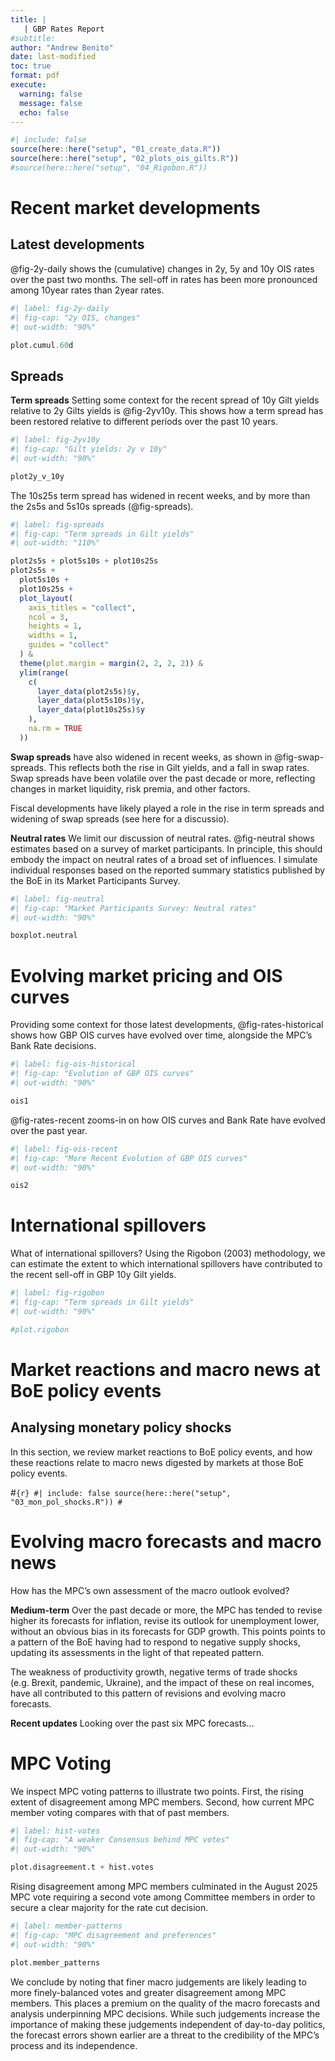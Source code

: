 ```yaml
---
title: | 
   | GBP Rates Report 
#subtitle: 
author: "Andrew Benito"
date: last-modified
toc: true
format: pdf
execute:
  warning: false
  message: false
  echo: false    
---
```


```r
#| include: false
source(here::here("setup", "01_create_data.R"))
source(here::here("setup", "02_plots_ois_gilts.R"))
#source(here::here("setup", "04_Rigobon.R"))

```

# Recent market developments
## Latest developments

@fig-2y-daily shows the (cumulative) changes in 2y, 5y and 10y OIS rates over the past two months. The sell-off in rates has been more pronounced among 10year rates than 2year rates. 

```r
#| label: fig-2y-daily
#| fig-cap: "2y OIS, changes"
#| out-width: "90%"

plot.cumul.60d
```

## Spreads

**Term spreads** Setting some context for the recent spread of 10y Gilt yields relative to 2y Gilts yields is @fig-2yv10y. This shows how a term spread has been restored relative to different periods over the past 10 years.  


```r
#| label: fig-2yv10y
#| fig-cap: "Gilt yields: 2y v 10y"
#| out-width: "90%"

plot2y_v_10y
```

The 10s25s term spread has widened in recent weeks, and by more than the 2s5s and 5s10s spreads (@fig-spreads).  

```r
#| label: fig-spreads
#| fig-cap: "Term spreads in Gilt yields"
#| out-width: "110%"

plot2s5s + plot5s10s + plot10s25s
plot2s5s +
  plot5s10s +
  plot10s25s +
  plot_layout(
    axis_titles = "collect",
    ncol = 3,
    heights = 1,
    widths = 1,
    guides = "collect"
  ) &
  theme(plot.margin = margin(2, 2, 2, 2)) &
  ylim(range(
    c(
      layer_data(plot2s5s)$y,
      layer_data(plot5s10s)$y,
      layer_data(plot10s25s)$y
    ),
    na.rm = TRUE
  ))
```

**Swap spreads** have also widened in recent weeks, as shown in @fig-swap-spreads. This reflects both the rise in Gilt yields, and a fall in swap rates. Swap spreads have been volatile over the past decade or more, reflecting changes in market liquidity, risk premia, and other factors.

Fiscal developments have likely played a role in the rise in term spreads and widening of swap spreads (see here for a discussio). 

**Neutral rates** We limit our discussion of neutral rates. @fig-neutral shows estimates based on a survey of market participants. In principle, this should embody the impact on neutral rates of a broad set of influences. I simulate individual responses based on the reported summary statistics published by the BoE in its Market Participants Survey.  

```r
#| label: fig-neutral
#| fig-cap: "Market Participants Survey: Neutral rates"
#| out-width: "90%"

boxplot.neutral
```

# Evolving market pricing and OIS curves
Providing some context for those latest developments, @fig-rates-historical shows how GBP OIS curves have evolved over time, alongside the MPC's Bank Rate decisions.


```r
#| label: fig-ois-historical
#| fig-cap: "Evolution of GBP OIS curves"
#| out-width: "90%"

ois1
```

@fig-rates-recent zooms-in on how OIS curves and Bank Rate have evolved over the past year. 

```r
#| label: fig-ois-recent
#| fig-cap: "More Recent Evolution of GBP OIS curves"
#| out-width: "90%"

ois2
```


# International spillovers

What of international spillovers? Using the Rigobon (2003) methodology, we can estimate the extent to which international spillovers have contributed to the recent sell-off in GBP 10y Gilt yields.  


```r
#| label: fig-rigobon
#| fig-cap: "Term spreads in Gilt yields"
#| out-width: "90%"

#plot.rigobon
```


# Market reactions and macro news at BoE policy events
## Analysing monetary policy shocks

In this section, we review market reactions to BoE policy events, and how these reactions relate to macro news digested by markets at those BoE policy events.  



#```{r}
#| include: false
source(here::here("setup", "03_mon_pol_shocks.R"))
#```



# Evolving macro forecasts and macro news

How has the MPC's own assessment of the macro outlook evolved? 

**Medium-term** Over the past decade or more, the MPC has tended to revise higher its forecasts for inflation, revise its outlook for unemployment lower, without an obvious bias in its forecasts for GDP growth. This points points to a pattern of the BoE having had to respond to negative supply shocks, updating its assessments in the light of that repeated pattern. 

The weakness of productivity growth, negative terms of trade shocks (e.g. Brexit, pandemic, Ukraine), and the impact of these on real incomes, have all contributed to this pattern of revisions and evolving macro forecasts.

**Recent updates** Looking over the past six MPC forecasts...



# MPC Voting 

We inspect MPC voting patterns to illustrate two points. First, the rising extent of disagreement among MPC members. Second, how current MPC member voting compares with that of past members.   

```r
#| label: hist-votes
#| fig-cap: "A weaker Consensus behind MPC votes"
#| out-width: "90%"

plot.disagreement.t + hist.votes
```

Rising disagreement among MPC members culminated in the August 2025 MPC vote requiring a second vote among Committee members in order to secure a clear majority for the rate cut decision.


```r
#| label: member-patterns
#| fig-cap: "MPC disagreement and preferences"
#| out-width: "90%"

plot.member_patterns
```


We conclude by noting that finer macro judgements are likely leading to more finely-balanced votes and greater disagreement among MPC members. This places a premium on the quality of the macro forecasts and analysis underpinning MPC decisions. While such judgements increase the importance of making these judgements independent of day-to-day politics, the forecast errors shown earlier are a threat to the credibility of the MPC's process and its independence.